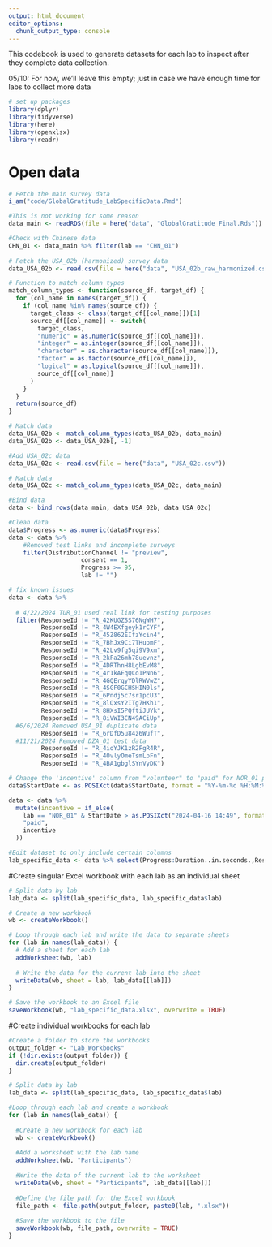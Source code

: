 ```yaml
---
output: html_document
editor_options: 
  chunk_output_type: console
---
```


This codebook is used to generate datasets for each lab to inspect after they complete data collection.

05/10: For now, we'll leave this empty; just in case we have enough time for labs to collect more data
```r
# set up packages
library(dplyr)
library(tidyverse)
library(here)
library(openxlsx)
library(readr)

```

# Open data
```r
# Fetch the main survey data
i_am("code/GlobalGratitude_LabSpecificData.Rmd")

#This is not working for some reason
data_main <- readRDS(file = here("data", "GlobalGratitude_Final.Rds"))

#Check with Chinese data
CHN_01 <- data_main %>% filter(lab == "CHN_01")
  
# Fetch the USA_02b (harmonized) survey data
data_USA_02b <- read.csv(file = here("data", "USA_02b_raw_harmonized.csv"))

# Function to match column types
match_column_types <- function(source_df, target_df) {
  for (col_name in names(target_df)) {
    if (col_name %in% names(source_df)) {
      target_class <- class(target_df[[col_name]])[1]
      source_df[[col_name]] <- switch(
        target_class,
        "numeric" = as.numeric(source_df[[col_name]]),
        "integer" = as.integer(source_df[[col_name]]),
        "character" = as.character(source_df[[col_name]]),
        "factor" = as.factor(source_df[[col_name]]),
        "logical" = as.logical(source_df[[col_name]]),
        source_df[[col_name]]
      )
    }
  }
  return(source_df)
}

# Match data
data_USA_02b <- match_column_types(data_USA_02b, data_main)
data_USA_02b <- data_USA_02b[, -1]

#Add USA_02c data
data_USA_02c <- read.csv(file = here("data", "USA_02c.csv"))

# Match data
data_USA_02c <- match_column_types(data_USA_02c, data_main)

#Bind data
data <- bind_rows(data_main, data_USA_02b, data_USA_02c)

#Clean data
data$Progress <- as.numeric(data$Progress)
data <- data %>% 
    #Removed test links and incomplete surveys
    filter(DistributionChannel != "preview",
                    consent == 1,
                    Progress >= 95,
                    lab != "")

# fix known issues
data <- data %>% 
  
  # 4/22/2024 TUR_01 used real link for testing purposes
  filter(ResponseId != "R_42KUGZSS76NgWH7",
         ResponseId != "R_4W4EXfgeyk1rCYF",
         ResponseId != "R_45Z862EIfzYcin4",
         ResponseId != "R_7BhJx9Ci7THupmF",
         ResponseId != "R_42Lv9fg5qi9V9xm",
         ResponseId != "R_2kFa26mh78uevnz",
         ResponseId != "R_4DRThnH8LgbEvM8",
         ResponseId != "R_4r1kAEqQCo1PNn6",
         ResponseId != "R_4GQErqyYDlRWVwZ",
         ResponseId != "R_4SGF0GCHSHIN0ls",
         ResponseId != "R_6Pndj5c7sr1pcU3",
         ResponseId != "R_8lQxsY2ITg7HKh1",         
         ResponseId != "R_8HXsI5PQftiJUYk",
         ResponseId != "R_8iVWI3CN49ACiUp",
  #6/6/2024 Removed USA_01 duplicate data
         ResponseId != "R_6rDfD5u84z6WufT",
  #11/21/2024 Removed DZA_01 test data
         ResponseId != "R_4ioYJK1zR2FgR4R",
         ResponseId != "R_4OvlyOmeTsmLpFn",
         ResponseId != "R_4BA1gbglSYnVyDK")

# Change the 'incentive' column from "volunteer" to "paid" for NOR_01 participants after 11/19/2024
data$StartDate <- as.POSIXct(data$StartDate, format = "%Y-%m-%d %H:%M:%S")

data <- data %>%
  mutate(incentive = if_else(
    lab == "NOR_01" & StartDate > as.POSIXct("2024-04-16 14:49", format = "%Y-%m-%d %H:%M"),
    "paid",
    incentive
  ))

#Edit dataset to only include certain columns
lab_specific_data <- data %>% select(Progress:Duration..in.seconds.,ResponseId,consent:grat_god_letter, me_attention, meals_attention, attention_check:feedback, lab)

```

#Create singular Excel workbook with each lab as an individual sheet
```r
# Split data by lab
lab_data <- split(lab_specific_data, lab_specific_data$lab)

# Create a new workbook
wb <- createWorkbook()

# Loop through each lab and write the data to separate sheets
for (lab in names(lab_data)) {
  # Add a sheet for each lab
  addWorksheet(wb, lab)
  
  # Write the data for the current lab into the sheet
  writeData(wb, sheet = lab, lab_data[[lab]])
}

# Save the workbook to an Excel file
saveWorkbook(wb, "lab_specific_data.xlsx", overwrite = TRUE)

```

#Create individual workbooks for each lab
```r
#Create a folder to store the workbooks
output_folder <- "Lab_Workbooks"
if (!dir.exists(output_folder)) {
  dir.create(output_folder)
}

# Split data by lab
lab_data <- split(lab_specific_data, lab_specific_data$lab)

#Loop through each lab and create a workbook
for (lab in names(lab_data)) {
  
  #Create a new workbook for each lab
  wb <- createWorkbook()
  
  #Add a worksheet with the lab name
  addWorksheet(wb, "Participants")
  
  #Write the data of the current lab to the worksheet
  writeData(wb, sheet = "Participants", lab_data[[lab]])
  
  #Define the file path for the Excel workbook
  file_path <- file.path(output_folder, paste0(lab, ".xlsx"))
  
  #Save the workbook to the file
  saveWorkbook(wb, file_path, overwrite = TRUE)
}

```

